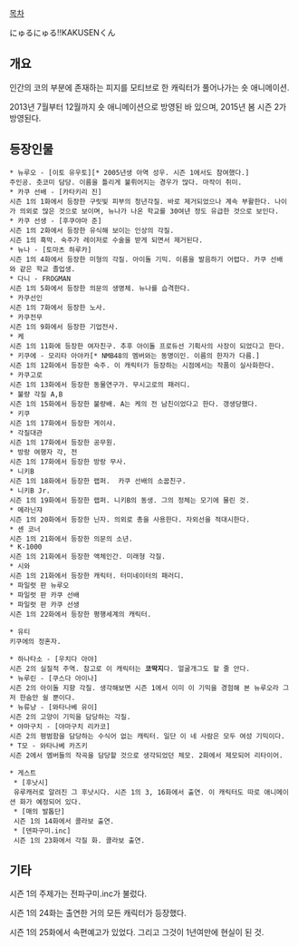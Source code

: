 [[목차]]

にゅるにゅる!!KAKUSENくん

== 개요 ==
인간의 코의 부분에 존재하는 피지를 모티브로 한 캐릭터가 풀어나가는 숏 애니메이션.

2013년 7월부터 12월까지 숏 애니메이션으로 방영된 바 있으며, 2015년 봄 시즌 2가 방영된다.

== 등장인물 ==
 * 뉴루오 - [이토 유우토][* 2005년생 아역 성우. 시즌 1에서도 참여했다.]
 주인공. 츳코미 담당. 이름을 틀리게 불뤼어지는 경우가 많다. 마작이 취미.
 * 카쿠 선배 - [카타키리 진]
 시즌 1의 1화에서 등장한 구릿빛 피부의 청년각질. 바로 제거되었으나 계속 부활한다. 나이가 의외로 많은 것으로 보이며, 뉴나가 나온 학교를 30여년 정도 유급한 것으로 보인다.
 * 카쿠 선생 - [후쿠야마 준]
 시즌 1의 2화에서 등장한 유식해 보이는 인상의 각질.
 시즌 1의 흑막. 숙주가 레이저로 수술을 받게 되면서 제거된다.
 * 뉴나 - [토마츠 하루카]
 시즌 1의 4화에서 등장한 미형의 각질. 아이돌 기믹. 이름을 발음하기 어렵다. 카쿠 선배와 같은 학교 졸업생.
 * 다니 - FROGMAN
 시즌 1의 5화에서 등장한 의문의 생명체. 뉴나를 습격한다.
 * 카쿠선인
 시즌 1의 7화에서 등장한 노사.
 * 카쿠전무
 시즌 1의 9화에서 등장한 기업전사.
 * 케
 시즌 1의 11화에 등장한 여자친구. 추후 아이돌 프로듀선 기획사의 사장이 되었다고 한다.
 * 키쿠에 - 모리타 아야카[* NMB48의 멤버와는 동명이인. 이름의 한자가 다름.]
 시즌 1의 12화에서 등장한 숙주. 이 캐릭터가 등장하는 시점에서는 작품이 실사화한다.
 * 카쿠고로 
 시즌 1의 13화에서 등장한 동물연구가. 무시고로의 패러디.
 * 불량 각질 A,B
 시즌 1의 15화에서 등장한 불량배. A는 케의 전 남친이었다고 한다. 갱생당했다.
 * 키쿠
 시즌 1의 17화에서 등장한 게이샤.
 * 각질대관
 시즌 1의 17화에서 등장한 공무원.
 * 방랑 여행자 각, 전
 시즌 1의 17화에서 등장한 방랑 무사.
 * 니키B
 시즌 1의 18화에서 등장한 랩퍼.  카쿠 선배의 소꿉친구.
 * 니키B Jr.
 시즌 1의 19화에서 등장한 랩퍼. 니키B의 동생. 그의 정체는 모기에 물린 것.
 * 메라닌쟈
 시즌 1의 20화에서 등장한 닌자. 의외로 총을 사용한다. 자외선을 적대시한다.
 * 센 코너
 시즌 1의 21화에서 등장한 의문의 소년.
 * K-1000
 시즌 1의 21화에서 등장한 액체인간. 미래형 각질.
 * 시와
 시즌 1의 21화에서 등장한 캐릭터. 터미네이터의 패러디.
 * 파일럿 판 뉴루오
 * 파일럿 판 카쿠 선배
 * 파일럿 판 카쿠 선생
 시즌 1의 22화에서 등장한 평행세계의 캐릭터.

 * 유티
 키쿠에의 정혼자.

 * 하나타소 - [우치다 아야]
 시즌 2의 실질적 주역. 참고로 이 캐릭터는 '''코딱지'''다. 얼굴개그도 할 줄 안다.
 * 뉴루린 - [쿠스다 아이나]
 시즌 2의 아이돌 지향 각질. 생각해보면 시즌 1에서 이미 이 기믹을 경험해 본 뉴루오라 그저 한숨만 쉴 뿐이다.
 * 뉴류냥 - [와타나베 유이]
 시즌 2의 고양이 기믹을 담당하는 각질.
 * 야마구치 - [야마구치 리카코]
 시즌 2의 평범함을 담당하는 수식어 없는 캐릭터. 일단 이 네 사람은 모두 여성 기믹이다.
 * T모 - 와타나베 카즈키
 시즌 2에서 멤버들의 작곡을 담당할 것으로 생각되었던 체모. 2화에서 제모되어 리타이어.

 * 게스트
  * [후낫시]
  유루캐러로 알려진 그 후낫시다. 시즌 1의 3, 16화에서 출연. 이 캐릭터도 따로 애니메이션 화가 예정되어 있다.
  * [매의 발톱단]
  시즌 1의 14화에서 콜라보 출연.
  * [덴파구미.inc]
  시즌 1의 23화에서 각질 화. 콜라보 출연.

== 기타 ==
시즌 1의 주제가는 전파구미.inc가 불렀다.

시즌 1의 24화는 출연한 거의 모든 캐릭터가 등장했다.

시즌 1의 25화에서 속편예고가 있었다. 그리고 그것이 1년여만에 현실이 된 것.
  
